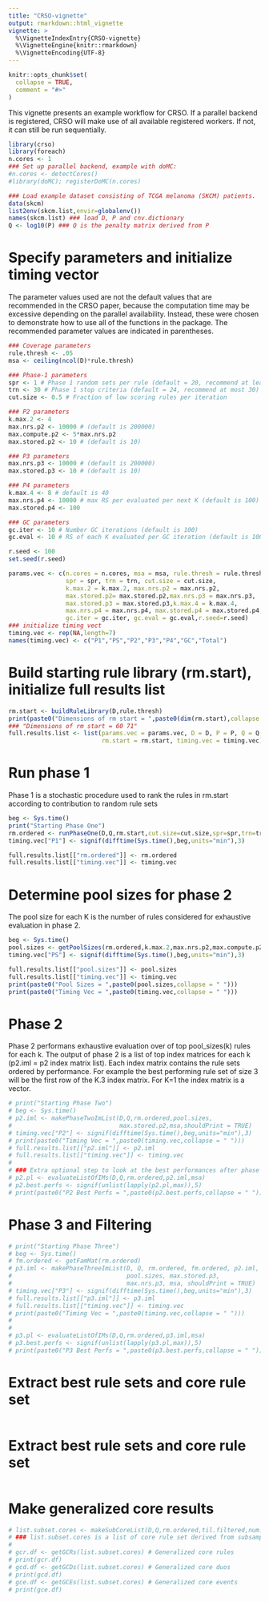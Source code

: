 ```yaml
---
title: "CRSO-vignette"
output: rmarkdown::html_vignette
vignette: >
  %\VignetteIndexEntry{CRSO-vignette}
  %\VignetteEngine{knitr::rmarkdown}
  %\VignetteEncoding{UTF-8}
---
```


```r
knitr::opts_chunk$set(
  collapse = TRUE,
  comment = "#>"
)
```

This vignette presents an example workflow for CRSO. If a parallel backend is registered, CRSO will make use of all available registered workers. If not, it can still be run sequentially.
```r
library(crso)
library(foreach)
n.cores <- 1
### Set up parallel backend, example with doMC:
#n.cores <- detectCores()
#library(doMC); registerDoMC(n.cores)

### Load example dataset consisting of TCGA melanoma (SKCM) patients.
data(skcm)
list2env(skcm.list,envir=globalenv())
names(skcm.list) ### load D, P and cnv.dictionary
Q <- log10(P) ### Q is the penalty matrix derived from P
```

# Specify parameters and initialize timing vector
The parameter values used are not the default values that are recommended in the CRSO paper, because the computation time may be excessive depending on the parallel availability. Instead, these were chosen to demonstrate how to use all of the functions in the package. The recommended parameter values are indicated in parentheses.
```r
### Coverage parameters
rule.thresh <- .05
msa <- ceiling(ncol(D)*rule.thresh)

### Phase-1 parameters
spr <- 1 # Phase 1 random sets per rule (default = 20, recommend at least 10)
trn <- 30 # Phase 1 stop criteria (default = 24, recommend at most 30)
cut.size <- 0.5 # Fraction of low scoring rules per iteration

### P2 parameters
k.max.2 <- 4
max.nrs.p2 <- 10000 # (default is 200000)
max.compute.p2 <- 5*max.nrs.p2
max.stored.p2 <- 10 # (default is 10)

### P3 parameters
max.nrs.p3 <- 10000 # (default is 200000)
max.stored.p3 <- 10 # (default is 10)

### P4 parameters
k.max.4 <- 8 # default is 40
max.nrs.p4 <- 10000 # max RS per evaluated per next K (default is 100)
max.stored.p4 <- 100

### GC parameters
gc.iter <- 10 # Number GC iterations (default is 100)
gc.eval <- 10 # RS of each K evaluated per GC iteration (default is 100)

r.seed <- 100
set.seed(r.seed)

params.vec <- c(n.cores = n.cores, msa = msa, rule.thresh = rule.thresh,
                spr = spr, trn = trn, cut.size = cut.size,
                k.max.2 = k.max.2, max.nrs.p2 = max.nrs.p2,
                max.stored.p2= max.stored.p2,max.nrs.p3 = max.nrs.p3,
                max.stored.p3 = max.stored.p3,k.max.4 = k.max.4,
                max.nrs.p4 = max.nrs.p4, max.stored.p4 = max.stored.p4,
                gc.iter = gc.iter, gc.eval = gc.eval,r.seed=r.seed)
### initialize timing vect
timing.vec <- rep(NA,length=7)
names(timing.vec) <- c("P1","PS","P2","P3","P4","GC","Total")
```


# Build starting rule library (rm.start), initialize full results list
```r
rm.start <- buildRuleLibrary(D,rule.thresh)
print(paste0("Dimensions of rm start = ",paste0(dim(rm.start),collapse = " ")))
### "Dimensions of rm start = 60 71"
full.results.list <- list(params.vec = params.vec, D = D, P = P, Q = Q,
                          rm.start = rm.start, timing.vec = timing.vec)
```

# Run phase 1
Phase 1 is a stochastic procedure used to rank the rules in rm.start according to contribution to random rule sets
```r
beg <- Sys.time()
print("Starting Phase One")
rm.ordered <- runPhaseOne(D,Q,rm.start,cut.size=cut.size,spr=spr,trn=trn,shouldPrint = TRUE)
timing.vec["P1"] <- signif(difftime(Sys.time(),beg,units="min"),3)

full.results.list[["rm.ordered"]] <- rm.ordered
full.results.list[["timing.vec"]] <- timing.vec
```

# Determine pool sizes for phase 2
The pool size for each K is the number of rules considered for exhaustive evaluation in phase 2.
```r
beg <- Sys.time()
pool.sizes <- getPoolSizes(rm.ordered,k.max.2,max.nrs.p2,max.compute.p2)
timing.vec["PS"] <- signif(difftime(Sys.time(),beg,units="min"),3)

full.results.list[["pool.sizes"]] <- pool.sizes
full.results.list[["timing.vec"]] <- timing.vec
print(paste0("Pool Sizes = ",paste0(pool.sizes,collapse = " ")))
print(paste0("Timing Vec = ",paste0(timing.vec,collapse = " ")))
```


# Phase 2
Phase 2 performans exhaustive evaluation over of top pool_sizes(k) rules for each k. The output of phase 2 is a list of top index matrices for each k (p2.iml = p2 index matrix list).  Each index matrix contains the rule sets ordered by performance. For example the best performing rule set of size 3 will be the first row of the K.3 index matrix. For K=1 the index matrix is a vector.
```r
# print("Starting Phase Two")
# beg <- Sys.time()
# p2.iml <- makePhaseTwoImList(D,Q,rm.ordered,pool.sizes,
#                              max.stored.p2,msa,shouldPrint = TRUE)
# timing.vec["P2"] <- signif(difftime(Sys.time(),beg,units="min"),3)
# print(paste0("Timing Vec = ",paste0(timing.vec,collapse = " ")))
# full.results.list[["p2.iml"]] <- p2.iml
# full.results.list[["timing.vec"]] <- timing.vec
# 
# ### Extra optional step to look at the best performances after phase 2
# p2.pl <- evaluateListOfIMs(D,Q,rm.ordered,p2.iml,msa)
# p2.best.perfs <- signif(unlist(lapply(p2.pl,max)),5)
# print(paste0("P2 Best Perfs = ",paste0(p2.best.perfs,collapse = " ")))
```

# Phase 3 and Filtering
```r
# print("Starting Phase Three")
# beg <- Sys.time()
# fm.ordered <- getFamMat(rm.ordered)
# p3.iml <- makePhaseThreeImList(D, Q, rm.ordered, fm.ordered, p2.iml,
#                                pool.sizes, max.stored.p3,
#                                max.nrs.p3, msa, shouldPrint = TRUE)
# timing.vec["P3"] <- signif(difftime(Sys.time(),beg,units="min"),3)
# full.results.list[["p3.iml"]] <- p3.iml
# full.results.list[["timing.vec"]] <- timing.vec
# print(paste0("Timing Vec = ",paste0(timing.vec,collapse = " ")))
# 
# 
# p3.pl <- evaluateListOfIMs(D,Q,rm.ordered,p3.iml,msa)
# p3.best.perfs <- signif(unlist(lapply(p3.pl,max)),5)
# print(paste0("P3 Best Perfs = ",paste0(p3.best.perfs,collapse = " ")))
```

# Extract best rule sets and core rule set
```r

```

# Extract best rule sets and core rule set
```r

```

# Make generalized core results
```r
# list.subset.cores <- makeSubCoreList(D,Q,rm.ordered,til.filtered,num.gc.iter,num.gc.eval)
# ### list.subset.cores is a list of core rule set derived from subsampling iterations
# 
# gcr.df <- getGCRs(list.subset.cores) # Generalized core rules
# print(gcr.df)
# gcd.df <- getGCDs(list.subset.cores) # Generalized core duos
# print(gcd.df)
# gce.df <- getGCEs(list.subset.cores) # Generalized core events
# print(gce.df)
```

